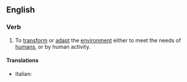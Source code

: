 ==English==

===Verb===
{{en-verb|anthropiz|ing}}

# To [[transform]] or [[adapt]] the [[environment]] either to meet the needs of [[human]]s, or by human activity.

====Translations====
{{trans-top|to meet the needs of humans}}
* Italian: {{t-|it|antropizzare}}
{{trans-mid}}
{{trans-bottom}}